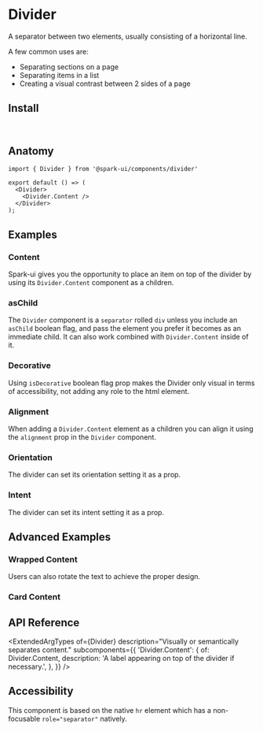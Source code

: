 


<Meta of={stories} />

# Divider

A separator between two elements, usually consisting of a horizontal line.

A few common uses are:

- Separating sections on a page
- Separating items in a list
- Creating a visual contrast between 2 sides of a page

<Canvas of={stories.Default} />

## Install

```sh
npm install @spark-ui/components
```

## Anatomy

```tsx
import { Divider } from '@spark-ui/components/divider'

export default () => (
  <Divider>
    <Divider.Content />
  </Divider>
);
```

## Examples

### Content

Spark-ui gives you the opportunity
to place an item on top of the divider by using its `Divider.Content` component as a children.

<Canvas of={stories.Content} />

### asChild

The `Divider` component is a `separator` rolled `div` unless you include an `asChild` boolean flag, and pass the element you prefer it becomes as an immediate child.
It can also work combined with `Divider.Content` inside of it.

<Canvas of={stories.asChild} />

### Decorative

Using `isDecorative` boolean flag prop makes the Divider only visual in terms of accessibility, not adding any role to the html element.

<Canvas of={stories.Decorative} />

### Alignment

When adding a `Divider.Content` element as a children you can align it using the `alignment` prop in the `Divider` component.

<Canvas of={stories.Alignment} />

### Orientation

The divider can set its orientation setting it as a prop.

<Canvas of={stories.Orientation} />

### Intent

The divider can set its intent setting it as a prop.

<Canvas of={stories.Intent} />

## Advanced Examples

### Wrapped Content

Users can also rotate the text to achieve the proper design.

<Canvas of={stories.WrappedContent} />

### Card Content

<Canvas of={stories.Card} />

## API Reference

<ExtendedArgTypes
  of={Divider}
  description="Visually or semantically separates content."
  subcomponents={{
    'Divider.Content': {
      of: Divider.Content,
      description: 'A label appearing on top of the divider if necessary.',
    },
  }}
/>


## Accessibility

<A11yReport of="divider" />

This component is based on the native <code>hr</code> element which has a non-focusable `role="separator"` natively.
